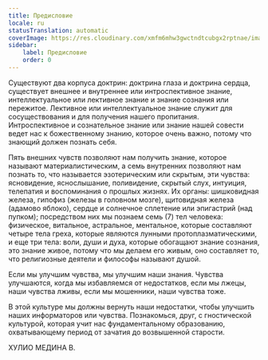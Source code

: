 ```yaml
---
title: Предисловие
locale: ru
statusTranslation: automatic
coverImage: https://res.cloudinary.com/xmfm6mhw3gwctndtcubgx2rptnae/image/upload/v1741354450/small_cover_introduccion_a_la_gnosis_57a3fc8d72.webp
sidebar:
    label: Предисловие
    order: 0
---
```

Существуют два корпуса доктрин: доктрина глаза и доктрина сердца, существует внешнее и внутреннее или интроспективное знание, интеллектуальное или лективное знание и знание сознания или пережитое. Лективное или интеллектуальное знание служит для сосуществования и для получения нашего пропитания. Интроспективное и сознательное знание или знание нашей совести ведет нас к божественному знанию, которое очень важно, потому что знающий должен познать себя.

Пять внешних чувств позволяют нам получить знание, которое называют материалистическим, а семь внутренних позволяют нам познать то, что называется эзотерическим или скрытым, эти чувства: ясновидение, яснослышание, поливидение, скрытый слух, интуиция, телепатия и воспоминания о прошлых жизнях. Их органы: шишковидная железа, гипофиз (железы в головном мозге), щитовидная железа (адамово яблоко), сердце и солнечное сплетение или эпигастрий (над пупком); посредством них мы познаем семь (7) тел человека: физическое, витальное, астральное, ментальное, которые составляют четыре тела греха, которые являются лунными протоплазматическими, и еще три тела: воли, души и духа, которые обогащают знание сознания, это знание живое, потому что мы делаем его живым, оно составляет то, что религиозные деятели и философы называют душой.

Если мы улучшим чувства, мы улучшим наши знания. Чувства улучшаются, когда мы избавляемся от недостатков, если мы лжецы, наши чувства лживы, если мы мошенники, наши чувства тоже.

В этой культуре мы должны вернуть наши недостатки, чтобы улучшить наших информаторов или чувства. Познакомься, друг, с гностической культурой, которая учит нас фундаментальному образованию, охватывающему период от зачатия до возвышенной старости.

ХУЛИО МЕДИНА В.

